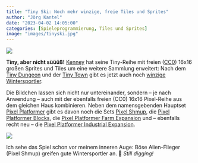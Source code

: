 ```yaml
---
title: "Tiny Ski: Noch mehr winzige, freie Tiles und Sprites"
author: "Jörg Kantel"
date: "2023-04-02 14:05:00"
categories: [Spieleprogrammierung, Tiles und Sprites]
image: "images/tinyski.jpg"
---
```


[![](images/tinyski-b.jpg)](https://www.kenney.nl/media/pages/assets/tiny-ski/2d7ed528e6-1680201502/sample.png)

**Tiny, aber nicht süüüß!** [Kenney](https://www.kenney.nl/assets) hat seine Tiny-Reihe mit freien ([CC0](https://creativecommons.org/share-your-work/public-domain/cc0/)) 16x16 großen Sprites und Tiles um eine weitere Sammlung erweitert: Nach dem [Tiny Dungeon](https://www.kenney.nl/assets/tiny-dungeon) und der [Tiny Town](https://www.kenney.nl/assets/tiny-town) gibt es jetzt auch noch [winzige Wintersportler](https://www.kenney.nl/assets/tiny-ski).

Die Bildchen lassen sich nicht nur untereinander, sondern – je nach Anwendung – auch mit der ebenfalls freien (CC0) 16x16 Pixel-Reihe aus dem gleichen Haus kombinieren. Neben dem namensgebenden Hauptset [Pixel Platformer](https://www.kenney.nl/assets/pixel-platformer) gibt es davon noch die Sets [Pixel Shmup](https://www.kenney.nl/assets/pixel-shmup), die [Pixel Platformer Blocks](https://www.kenney.nl/assets/pixel-platformer-blocks), die [Pixel Platformer Farm Expansion](https://www.kenney.nl/assets/pixel-platformer-farm-expansion) und – ebenfalls recht neu – die [Pixel Platformer Industrial Expansion](https://www.kenney.nl/assets/pixel-platformer-industrial-expansion).

[![](images/platformer_industrial.jpg)](https://www.kenney.nl/media/pages/assets/pixel-platformer-industrial-expansion/c60ccf7ee5-1668793437/sample.png)

Ich sehe das Spiel schon vor meinem inneren Auge: Böse Alien-Flieger (Pixel Shmup) greifen gute Wintersportler an. 🤪 *Still digging!*